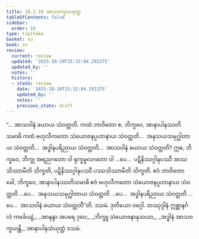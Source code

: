 ```yaml
---
title: 10.2.10 အာသဝက္ခယသုတ္တ
tableOfContents: false
sidebar:
  order: 10
type: tipitaka
basket: su
book: sn
review:
  current: review
  updated: '2025-10-20T15:32:04.291375'
  updated_by: ''
  notes: ''
  history:
  - state: review
    date: '2025-10-20T15:32:04.291375'
    updated_by: ''
    notes: ''
    previous_state: draft
---
```



<DynamicBreadcrumb />


<ReviewStatus review={frontmatter.review} showDetails={true} />

<HypothesisAnnotation frontmatter={frontmatter} />

<Division number="996" book="sn" e="ch" v="18" p="430">

<Paragraph number="1785" book="sn">
“… အာသဝါနံ ခယာယ သံဝတ္တတိ. ကထံ ဘာဝိတော စ, ဘိက္ခဝေ, အာနာပါနဿတိသမာဓိ ကထံ ဗဟုလီကတော သံယောဇနပ္ပဟာနာယ သံဝတ္တတိ…  အနုသယသမုဂ္ဃါတာယ သံဝတ္တတိ…  အဒ္ဓါနပရိညာယ သံဝတ္တတိ…  အာသဝါနံ ခယာယ သံဝတ္တတိ? ဣဓ, ဘိက္ခဝေ, ဘိက္ခု အရညဂတော ဝါ ရုက္ခမူလဂတော ဝါ …ပေ…  ပဋိနိဿဂ္ဂါနုပဿီ အဿသိဿာမီတိ သိက္ခတိ, ပဋိနိဿဂ္ဂါနုပဿီ ပဿသိဿာမီတိ သိက္ခတိ. ဧဝံ ဘာဝိတော ခေါ, ဘိက္ခဝေ, အာနာပါနဿတိသမာဓိ ဧဝံ ဗဟုလီကတော သံယောဇနပ္ပဟာနာယ သံဝတ္တတိ …ပေ…  အနုသယသမုဂ္ဃါတာယ သံဝတ္တတိ …ပေ…  အဒ္ဓါနပရိညာယ သံဝတ္တတိ …ပေ…  အာသဝါနံ ခယာယ သံဝတ္တတီ”တိ.

</Paragraph>
</Division>

<Paragraph number="1786" type="center" book="sn">
ဒသမံ.



</Paragraph>

<Paragraph number="1787" type="center" book="sn">
ဒုတိယော ဝဂ္ဂေါ.



</Paragraph>

<Paragraph number="1788" type="center" book="sn">
တဿုဒ္ဒါနံ


</Paragraph>

<Paragraph number="1789" type="verses" book="sn">
ဣစ္ဆာနင်္ဂလံ ကင်္ခေယျံ,_  
_အာနန္ဒာ အပရေ ဒုဝေ;_  
_ဘိက္ခူ သံယောဇနာနုသယာ,_  
_အဒ္ဓါနံ အာသဝက္ခယန္တိ._  


</Paragraph>

<Paragraph number="1790" type="center" book="sn">
အာနာပါနသံယုတ္တံ ဒသမံ.
</Paragraph>